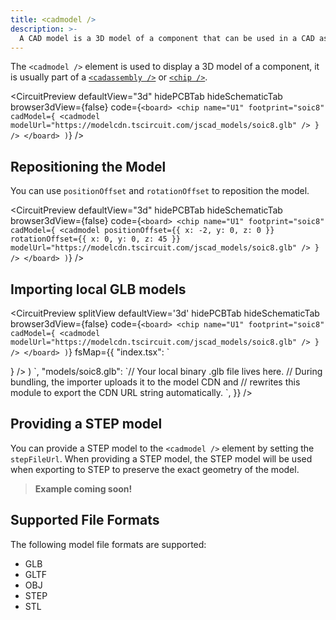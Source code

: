```yaml
---
title: <cadmodel />
description: >-
  A CAD model is a 3D model of a component that can be used in a CAD assembly.
---
```


The `<cadmodel />` element is used to display a 3D model of a component, it is
usually part of a [`<cadassembly />`](./cadassembly.mdx) or [`<chip />`](./chip.mdx).


<CircuitPreview
  defaultView="3d"
  hidePCBTab
  hideSchematicTab
  browser3dView={false}
  code={`
    <board>
      <chip
        name="U1"
        footprint="soic8"
        cadModel={
          <cadmodel
            modelUrl="https://modelcdn.tscircuit.com/jscad_models/soic8.glb"
          />
        }
      />
    </board>
  )
  `}
/>

## Repositioning the Model

You can use `positionOffset` and `rotationOffset` to reposition the model.

<CircuitPreview
  defaultView="3d"
  hidePCBTab
  hideSchematicTab
  browser3dView={false}
  code={`
    <board>
      <chip
        name="U1"
        footprint="soic8"
        cadModel={
          <cadmodel
            positionOffset={{ x: -2, y: 0, z: 0 }}
            rotationOffset={{ x: 0, y: 0, z: 45 }}
            modelUrl="https://modelcdn.tscircuit.com/jscad_models/soic8.glb"
          />
        }
      />
    </board>
  )
  `}
/>

## Importing local GLB models

<CircuitPreview
  splitView
  defaultView='3d'
  hidePCBTab
  hideSchematicTab
  browser3dView={false}
  code={`
    <board>
      <chip
        name="U1"
        footprint="soic8"
        cadModel={
          <cadmodel modelUrl="https://modelcdn.tscircuit.com/jscad_models/soic8.glb" />
        }
      />
    </board>
  )
  `}
  fsMap={{
    "index.tsx": `

  <board>
    <chip
      name="U1"
      footprint="soic8"
      cadModel={<cadmodel modelUrl={soic8ModelUrl} />}
    />
  </board>
)
`,
    "models/soic8.glb": `// Your local binary .glb file lives here.
// During bundling, the importer uploads it to the model CDN and
// rewrites this module to export the CDN URL string automatically.
`,
  }}
/>

## Providing a STEP model

You can provide a STEP model to the `<cadmodel />` element by setting the `stepFileUrl`.
When providing a STEP model, the STEP model will be used when exporting to STEP to
preserve the exact geometry of the model.

> **Example coming soon!**


## Supported File Formats

The following model file formats are supported:

- GLB
- GLTF
- OBJ
- STEP
- STL